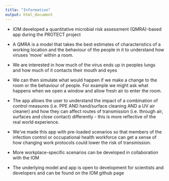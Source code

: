 ```yaml
---
title: "Information"
output: html_document
---
```


* IOM developed a quantitative microbial risk assessment (QMRA)-based app during the PROTECT project

* A QMRA is a model that takes the best estimates of characteristics of a working location and the behaviour of the people in it to understand how viruses 'move' within a room. 

* We are interested in how much of the virus ends up in peoples lungs and how much of it contacts their mouth and eyes

* We can then simulate what would happen if we make a change to the room or the behaviour of people. For example we might ask what happens when we open a window and allow fresh air to enter the room. 

* The app allows the user to understand the impact of a combination of control measures (i.e. PPE AND hand/surface cleaning AND a UV air cleaner) and how they can affect routes of transmission (i.e. through air, surfaces and close contact) differently - this is more reflective of the real world experience.

* We've made this app with pre-loaded scenarios so that members of the infection control or occupational health workforce can get a sense of how changing work protocols could lower the risk of transmission. 

* More workplace-specific scenarios can be developed in collaboration with the IOM

* The underlying model and app is open to development for scientists and developers and can be found on the IOM github page
